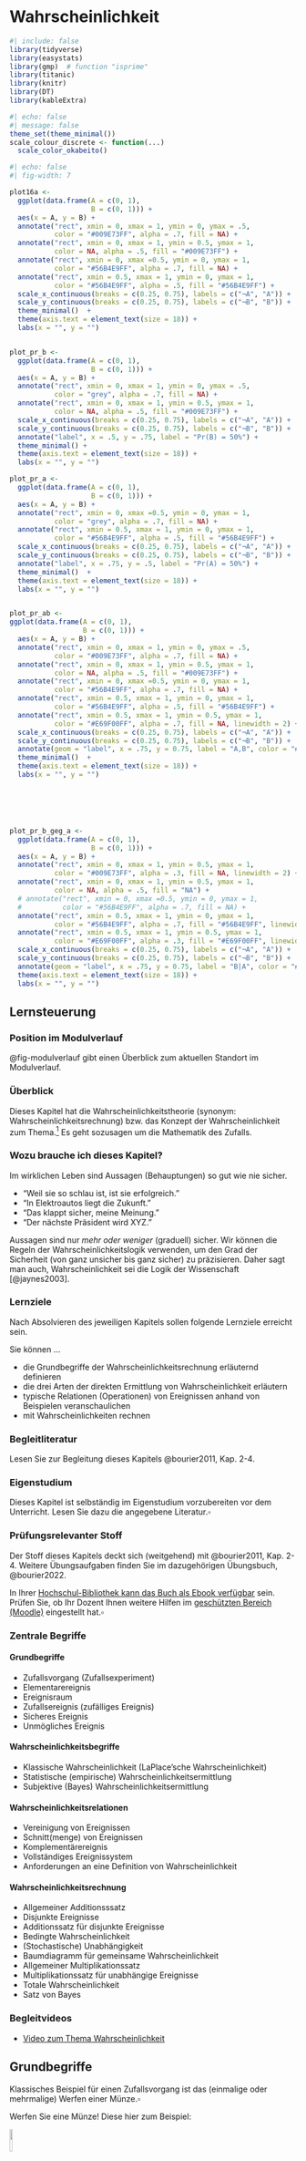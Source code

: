 

# Wahrscheinlichkeit

```r
#| include: false
library(tidyverse)
library(easystats)
library(gmp)  # function "isprime"
library(titanic)
library(knitr)
library(DT)
library(kableExtra)
```




```r
#| echo: false
#| message: false
theme_set(theme_minimal())
scale_colour_discrete <- function(...) 
  scale_color_okabeito()
```


```r
#| echo: false
#| fig-width: 7

plot16a <-
  ggplot(data.frame(A = c(0, 1),
                    B = c(0, 1))) +
  aes(x = A, y = B) +
  annotate("rect", xmin = 0, xmax = 1, ymin = 0, ymax = .5,
           color = "#009E73FF", alpha = .7, fill = NA) +
  annotate("rect", xmin = 0, xmax = 1, ymin = 0.5, ymax = 1,
           color = NA, alpha = .5, fill = "#009E73FF") +
  annotate("rect", xmin = 0, xmax =0.5, ymin = 0, ymax = 1,
           color = "#56B4E9FF", alpha = .7, fill = NA) +
  annotate("rect", xmin = 0.5, xmax = 1, ymin = 0, ymax = 1,
           color = "#56B4E9FF", alpha = .5, fill = "#56B4E9FF") +
  scale_x_continuous(breaks = c(0.25, 0.75), labels = c("¬A", "A")) +
  scale_y_continuous(breaks = c(0.25, 0.75), labels = c("¬B", "B")) +
  theme_minimal()  +
  theme(axis.text = element_text(size = 18)) +
  labs(x = "", y = "")


plot_pr_b <-
  ggplot(data.frame(A = c(0, 1),
                    B = c(0, 1))) +
  aes(x = A, y = B) +
  annotate("rect", xmin = 0, xmax = 1, ymin = 0, ymax = .5,
           color = "grey", alpha = .7, fill = NA) +
  annotate("rect", xmin = 0, xmax = 1, ymin = 0.5, ymax = 1,
           color = NA, alpha = .5, fill = "#009E73FF") +
  scale_x_continuous(breaks = c(0.25, 0.75), labels = c("¬A", "A")) +
  scale_y_continuous(breaks = c(0.25, 0.75), labels = c("¬B", "B")) +
  annotate("label", x = .5, y = .75, label = "Pr(B) = 50%") +
  theme_minimal() +
  theme(axis.text = element_text(size = 18)) +
  labs(x = "", y = "")

plot_pr_a <-
  ggplot(data.frame(A = c(0, 1),
                    B = c(0, 1))) +
  aes(x = A, y = B) +
  annotate("rect", xmin = 0, xmax =0.5, ymin = 0, ymax = 1,
           color = "grey", alpha = .7, fill = NA) +
  annotate("rect", xmin = 0.5, xmax = 1, ymin = 0, ymax = 1,
           color = "#56B4E9FF", alpha = .5, fill = "#56B4E9FF") +
  scale_x_continuous(breaks = c(0.25, 0.75), labels = c("¬A", "A")) +
  scale_y_continuous(breaks = c(0.25, 0.75), labels = c("¬B", "B")) +
  annotate("label", x = .75, y = .5, label = "Pr(A) = 50%") +
  theme_minimal()  +
  theme(axis.text = element_text(size = 18)) +
  labs(x = "", y = "")


plot_pr_ab <-
ggplot(data.frame(A = c(0, 1),
                  B = c(0, 1))) +
  aes(x = A, y = B) +
  annotate("rect", xmin = 0, xmax = 1, ymin = 0, ymax = .5,
           color = "#009E73FF", alpha = .7, fill = NA) +
  annotate("rect", xmin = 0, xmax = 1, ymin = 0.5, ymax = 1,
           color = NA, alpha = .5, fill = "#009E73FF") +
  annotate("rect", xmin = 0, xmax =0.5, ymin = 0, ymax = 1,
           color = "#56B4E9FF", alpha = .7, fill = NA) +
  annotate("rect", xmin = 0.5, xmax = 1, ymin = 0, ymax = 1,
           color = "#56B4E9FF", alpha = .5, fill = "#56B4E9FF") +
  annotate("rect", xmin = 0.5, xmax = 1, ymin = 0.5, ymax = 1,
           color = "#E69F00FF", alpha = .7, fill = NA, linewidth = 2) +
  scale_x_continuous(breaks = c(0.25, 0.75), labels = c("¬A", "A")) +
  scale_y_continuous(breaks = c(0.25, 0.75), labels = c("¬B", "B")) +
  annotate(geom = "label", x = .75, y = 0.75, label = "A,B", color = "#E69F00FF") +
  theme_minimal()  +
  theme(axis.text = element_text(size = 18)) +
  labs(x = "", y = "")






plot_pr_b_geg_a <-
  ggplot(data.frame(A = c(0, 1),
                    B = c(0, 1))) +
  aes(x = A, y = B) +
  annotate("rect", xmin = 0, xmax = 1, ymin = 0.5, ymax = 1,
           color = "#009E73FF", alpha = .3, fill = NA, linewidth = 2) +
  annotate("rect", xmin = 0, xmax = 1, ymin = 0.5, ymax = 1,
           color = NA, alpha = .5, fill = "NA") +
  # annotate("rect", xmin = 0, xmax =0.5, ymin = 0, ymax = 1,
  #          color = "#56B4E9FF", alpha = .7, fill = NA) +
  annotate("rect", xmin = 0.5, xmax = 1, ymin = 0, ymax = 1,
           color = "#56B4E9FF", alpha = .7, fill = "#56B4E9FF", linewidth = 2) +
  annotate("rect", xmin = 0.5, xmax = 1, ymin = 0.5, ymax = 1,
           color = "#E69F00FF", alpha = .3, fill = "#E69F00FF", linewidth = 2) +
  scale_x_continuous(breaks = c(0.25, 0.75), labels = c("¬A", "A")) +
  scale_y_continuous(breaks = c(0.25, 0.75), labels = c("¬B", "B")) +
  annotate(geom = "label", x = .75, y = 0.75, label = "B|A", color = "#E69F00FF")  +
  theme(axis.text = element_text(size = 18)) +
  labs(x = "", y = "")


```

## Lernsteuerung


### Position im Modulverlauf

@fig-modulverlauf gibt einen Überblick zum aktuellen Standort im Modulverlauf.




### Überblick

Dieses Kapitel hat die Wahrscheinlichkeitstheorie (synonym: Wahrscheinlichkeitsrechnung) bzw. das Konzept der Wahrscheinlichkeit zum Thema.^[Die Wahrscheinlichkeitstheorie bildet zusammen mit der Statistik das Fachgebiet der Stochastik.]
Es geht sozusagen um die Mathematik des Zufalls.



### Wozu brauche ich dieses Kapitel?

Im wirklichen Leben sind Aussagen (Behauptungen) so gut wie nie sicher.

- "Weil sie so schlau ist, ist sie erfolgreich."
- "In Elektroautos liegt die Zukunft."
- "Das klappt sicher, meine Meinung."
- "Der nächste Präsident wird XYZ."

Aussagen sind nur *mehr oder weniger* (graduell) sicher.
Wir können die Regeln der Wahrscheinlichkeitslogik verwenden, um den Grad der Sicherheit (von ganz unsicher bis ganz sicher) zu präzisieren.
Daher sagt man auch, Wahrscheinlichkeit sei die Logik der Wissenschaft [@jaynes2003].



### Lernziele

Nach Absolvieren des jeweiligen Kapitels sollen folgende Lernziele erreicht sein.

Sie können ...


- die Grundbegriffe der Wahrscheinlichkeitsrechnung erläuternd definieren
- die drei Arten der direkten Ermittlung von Wahrscheinlichkeit erläutern
- typische Relationen (Operationen) von Ereignissen anhand von Beispielen veranschaulichen
- mit Wahrscheinlichkeiten rechnen



### Begleitliteratur

Lesen Sie zur Begleitung dieses Kapitels @bourier2011, Kap. 2-4. 


### Eigenstudium


:::{.callout-important}
Dieses Kapitel ist selbständig im Eigenstudium vorzubereiten vor dem Unterricht.
Lesen Sie dazu die angegebene Literatur.$\square$
:::


### Prüfungsrelevanter Stoff

Der Stoff dieses Kapitels deckt sich (weitgehend) mit @bourier2011, Kap. 2-4. 
Weitere Übungsaufgaben finden Sie im dazugehörigen Übungsbuch, @bourier2022.

:::callout-note
In Ihrer [Hochschul-Bibliothek kann das Buch als Ebook verfügbar](https://fantp20.bib-bvb.de/TouchPoint/singleHit.do?methodToCall=showHit&curPos=3&identifier=2_SOLR_SERVER_1157422278) sein. 
Prüfen Sie, ob Ihr Dozent Ihnen weitere Hilfen im [geschützten Bereich (Moodle)](https://moodle.hs-ansbach.de/mod/resource/view.php?id=136047) eingestellt hat.$\square$
:::





### Zentrale Begriffe


#### Grundbegriffe

- Zufallsvorgang (Zufallsexperiment)
- Elementarereignis
- Ereignisraum
- Zufallsereignis (zufälliges Ereignis)
- Sicheres Ereignis
- Unmögliches Ereignis


#### Wahrscheinlichkeitsbegriffe

- Klassische Wahrscheinlichkeit (LaPlace'sche Wahrscheinlichkeit)
- Statistische (empirische) Wahrscheinlichkeitsermittlung
- Subjektive (Bayes) Wahrscheinlichkeitsermittlung


#### Wahrscheinlichkeitsrelationen

- Vereinigung von Ereignissen
- Schnitt(menge) von Ereignissen
- Komplementärereignis
- Vollständiges Ereignissystem
- Anforderungen an eine Definition von Wahrscheinlichkeit


#### Wahrscheinlichkeitsrechnung

- Allgemeiner Additionsssatz
- Disjunkte Ereignisse
- Additionssatz für disjunkte Ereignisse
- Bedingte Wahrscheinlichkeit
- (Stochastische) Unabhängigkeit
- Baumdiagramm für gemeinsame Wahrscheinlichkeit
- Allgemeiner Multiplikationssatz
- Multiplikationssatz für unabhängige Ereignisse
- Totale Wahrscheinlichkeit
- Satz von Bayes




### Begleitvideos


- [Video zum Thema Wahrscheinlichkeit](https://youtu.be/rR6NspapEyo)




<!-- ## Unterstützung: Wahrscheinlichkeit in Bildern -->

<!-- Wahrscheinlichkeit in Bildern: zur einfachen Erschließung des Materials, -->
<!-- ein Unterstützungsangebot. -->


<!-- Im Folgenden sind einige Schlüsselbegriffe und -regeln in (ver-)einfach(t)er Form schematisch bzw. visuell dargestellt mit dem Ziel, den Stoff einfacher zu erschließen. -->







## Grundbegriffe





:::{#exm-muenz}
Klassisches Beispiel für einen Zufallsvorgang ist das (einmalige oder mehrmalige) Werfen einer Münze.$\square$

Werfen Sie eine Münze!
Diese hier zum Beispiel:

![](img/1024px-Coin-155597.svg.png){width=10% fig-align="center"}

[Quelle: By OpenClipartVectors, CC0]( https://pixabay.com/pt/moeda-euro-europa-fran%C3%A7a-dinheiro-155597)



Wiederholen Sie den Versuch 10 Mal.

Das reicht Ihnen nicht? Okay, wiederholen Sie den Versuch 100, nein 1000, nein: $10^6$ Mal.^[$10^6 = 1000000$]

Notieren Sie als Ergebnis, wie oft die Seite mit der Zahl oben liegen kommt ("Treffer").$\square$
:::


Oder probieren Sie die [App der Brown University](https://seeing-theory.brown.edu/basic-probability/index.html#section1), 
wenn Sie keine Sehnenscheidenentzündung bekommen wollen.


:::{#def-zufall}
### Zufallsvorgang
Ein *Zufallsvorgang* oder *Zufallsexperiment* ist eine einigermaßen klar beschriebene Tätigkeit, deren Ergebnis nicht bekannt ist. 
Allerdings ist die Menge möglicher Ergebnisse sicher und die Wahrscheinlichkeit für die Ergebnisse kann quantifiziert werden.$\square$
:::


:::{#exr-zufall2}
Nennen Sie Beispiele für Zufallsvorgänge!\square^[Beispiele für Zufallsexperimente sind das Werfen einer Münze, das Ziehen einer Karte aus einem Kartenspiel, 
das Messen eines Umweltphänomens wie der Temperatur oder die Anzahl der Kunden, 
die einen Laden betreten. 
In jedem dieser Fälle sind die möglichen Ergebnisse nicht im Voraus bekannt und hängen von nicht komplett bekannten Faktoren ab.]
:::


:::callout-caution
Zufall heißt nicht, dass ein Vorgang keine Ursachen hätte. 
So gehorcht der Fall einer Münze komplett den Gesetzen der Gravitation. 
Würden wir diese Gesetze und die Ausgangsbedingungen (Luftdruck, Fallhöhe, Oberflächenbeschaffenheit, Gewichtsverteilungen, ...) exakt kennen, könnten wir theoretisch sehr genaue Vorhersagen machen. 
Der "Zufall" würde aus dem Münzwurf verschwinden. Man sollte "Zufall" also besser verstehen als "unbekannt".$\square$
::::


:::{#exr-würfel-geo}
[Mit dieser App](https://www.geogebra.org/m/cbqee8h7) können Sie Würfelwürfe simulieren und die Ausgänge dieses Zufallsexperiments beobachten.$\square$
:::



:::{#def-ereignisraum}
### Ereignisraum
Die möglichen Ergebnisse eines Zufallvorgangs fasst man als Menge mit dem Namen *Ereignisraum*[leider gibt es eine Fülle synonymer Namen: *Ereignisraum*, *Elementarereignisraum*, *Ergebnisraum* oder *Grundraum*] zusammen. 
Man verwendet den griechischen Buchstaben $\Omega$ für diese Menge.
Die Elemente $\omega$ (kleines Omega) von $\Omega$ nennt man *Ergebnisse*.$\square$
:::

:::{#exm-grundraum}
Beobachtet man beim Würfelwurf (s. @fig-wuerfel) die oben liegende Augenzahl, so ist 



$$\Omega = \{ 1,2,3,4,5,6 \} = \{⚀, ⚁, ⚂, ⚃, ⚄, ⚅\}$$

ein natürlicher Grundraum [@henze2019].$\square$
:::


Die Wahrscheinlichkeitsrechnung baut auf der Mengenlehre auf, daher wird die Notation  der Mengenlehre hier verwendet.



::: {.content-visible when-format="html"}
![Ein (sechsseitiger) Würfel, Bildquelle: Peter Steinberg, Wikipedia, CC-BY-](img/120px-Hexahedron-slowturn.gif){#fig-wuerfel width=10%}

:::

::: {.content-visible unless-format="html"}


![Ein (sechsseitiger) Würfel](img/Dice_2005.jpg){width=33%}

[Bildquelle: CC BY-SA 3.0](https://commons.wikimedia.org/w/index.php?curid=474827)
:::







:::{#def-ereignis}
### Ereignis
Jede Teilmenge^[$A$ ist eine Teilmenge von $B$, 
wenn alle Elemente von $A$ auch Teil von $B$ sind.] von $\Omega$ heißt *Ereignis*; $A \subseteq \Omega$ .$\square$
:::



:::{#exm-ereignis}
Beim Mensch-ärger-dich-nicht Spielen habe ich eine 6 geworfen.^[Schon wieder.]
Das Nennen wir das Ereignis $A$: "Augenzahl 6 liegt oben" und schreiben in Kurzform:

$A= \{6\}\square$
:::


:::{#exm-muenzwurf}
Sie werfen eine Münze (Sie haben keinen Grund, an ihrer Fairness zu zweifeln). "Soll ich jetzt lernen für die Klausur (Kopf) oder lieber zur Party gehen (Zahl)?"

@fig-baummuenz1 zeigt die möglichen Ausgänge (T wie Treffer (Party) und N  (Niete, Lernen)) dieses Zufallexperiments.

```mermaid
%%| label: fig-baummuenz1
%%| fig-cap: Sie werfen eine Münze. Party oder Lernen???
flowchart LR
 M[Sie werfen die Münze] --> T["T (Treffer) 🥳"]
  M --> N["N (Niete) 📚"]
```

Das Ereignis *Zahl* ist eingetreten! Treffer! Glück gehabt!^[?]$\square$
:::






:::{#def-unm-sich}
### Unmögliches und sicheres Ereignis
Die leere Menge $\varnothing$ heißt das *umögliche*, der Grundraum $\Omega$ heißt das *sichere Ereignis*. $\square$
:::

:::{#exm-unm}
### Unmögliches Ereignis
Alois behauptet, er habe mit seinem Würfel eine 7 geworfen.
Schorsch ergänzt, sein Würfel liege auf einer Ecke, so dass keine Augenzahl oben liegt.
Draco hat seinen Würfel runtergeschluckt. 
Dracos und Alois' Ereignisse sind *unmögliche Ereignisse*, zumindest nach unserer Vorstellung des Zufallsexperiments.$\square$
:::


:::{#exm-sicher}
### Sicheres Ereignis
Nach dem der Würfel geworfen wurde, liegt eine Augenzahl zwischen 1 und 6 oben.$\square$
:::


:::{#def-elementarereignis}
### Elementarereignis

Jede einelementige Teilmenge $\{\omega\}$ von $\Omega$ heißt *Elementarereignis* (häufig mit $A$ bezeichnet).
^[Ein *Ergebnis* ist ein Element von $\Omega$. Elementarereignisse sind die einelementigen Teilmengen von $\Omega$. Konzeptionell sind die beiden Begriffe sehr ähnlich, vgl. <https://de.wikipedia.org/wiki/Ergebnis_(Stochastik)>. Wir werden uns hier auf den Begriff *Elementarereignis* konzentrieren und den Begriff *Ergebnis* nicht weiter verwenden.] $\square$
:::


:::{#exm-elementarereignis}
### Elementarereignis

- Sie spielen Mensch-ärger-dich-nicht. Und brauchen dringend eine `6`. Sie würfeln. Das Ereignis $A = \{1\}$ tritt ein.^[Na toll.]

- Sie schreiben eine Statistik-Klausur. Irgendwie haben Sie das Gefühl, das Ergebnis sei ein Zufallsexperiment... Jedenfalls können nach Adam Riese zwei Dinge passieren: $\Omega= \{\text{bestehen, nicht bestehen}\}$.
Das erste der beiden Elementarereignisse tritt ein. Yeah!

- Sie führen eine Studie durch zur Wirksamkeit einer Lern-App. Es ist nicht klar, ob die App wirklich was bringt für den Lernerfolg. Vereinfacht gesprochen ist der Grundraum dieses Experiments: $\Omega = \{\text{schadet, bringt nichts, nützt}\}$.
Die Daten sprechen für das Ereignis $A = \{\text{bringt nichts}\}$.
:::




:::{#def-vollereignis}
### Vollständiges Ereignissystem
Wird der Grundraum $\Omega$ vollständig in paarweis disjunkte Ereignisse zerlegt, so bilden diese Ereignisse ein vollständiges Ereignissystem, s. @fig-vollereignis.$\square$
:::


![Zerlegung des Grundraums in ein vollständiges Ereignissystem](img/vollereignis.png){#fig-vollereignis width=50%}



:::::{#exm-vollereig1}
Sei $\Omega$ der typische Ereignisraum des Würfelwurfs. Wir zerlegen den Grundraum in zwei Ereignisse, $A$ "gerade Zahlen", und $B$ "ungerade Zahlen". 
Damit haben wir ein vollständiges Ereignissystem erstellt, s. @fig-complete-event-system1.


::::{#fig-complete-event-system1}

::: {.figure-content}


\begin{align}
A = \{2,4,6\} \qquad \hfill \boxed{\color{gray}{1}\; \boxed{\color{black}{2}}\; \color{gray}{3}\; \boxed{\color{black}{4}}\; \color{gray}{5}\; \boxed{\color{black}{6}}\;} \\
B = \{1,3,5\} \qquad  \hfill \boxed{\boxed{\color{black}{1}}\; \color{gray}{2}\; \boxed{\color{black}{3}}\; \color{gray}{4}\; \boxed{\color{black}{5}}\; \color{gray}{6}\; } \\
\hline \\
\Omega = \{1,2,3,4,5,6\}  \qquad  \hfill \boxed{1\; 2\; 3\; 4\; 5\; 6 } 

\end{align}
:::

::::

Ein Beispiel für ein vollständiges Ereignissystem

:::::


:::::{#exm-vollereig2}
Sei $\Omega$ der typische Ereignisraum des Würfelwurfs. Wir zerlegen den Grundraum in zwei Ereignisse, $A$ "1,2,3", und $B$ "4,5,6". 
Damit haben wir ein vollständiges Ereignissystem erstellt, s. @fig-complete-event-system1.

::::{#fig-fig-complete-event-system2}

::: {.figure-content}


\begin{align}
A = \{1,2,3\} \qquad \qquad \hfill  \boxed{\boxed{ \color{black}{1\; 2\; 3}}\; \color{gray}{4\; 5\; 6}} \\
B = \{4,5, 6\} \qquad \qquad  \hfill \boxed{\color{gray}{1 \; 2 \; 3}\; \boxed{\color{black}{4\; 5 \; 6}}} \\

\newline
\hline \\
\Omega = \{1,2,3,4,5,6\} \qquad \qquad \hfill  \boxed{1\; 2\; 3\; 4\; 5\;6}
\end{align}
:::

Noch ein Beispiel für ein vollständiges Ereignissystem

::::
:::::


:::{#def-macht}
### Mächtigkeit
Die Anzahl der Elementarereignisse eines Ereignismraums nennt man die Mächtigkeit (des Ereignisraums).^[Die Menge aller Teilmengen einer Menge $A$ nennt man die *Potenzmenge* $\mathcal{P}(A)$, vgl. [hier](https://de.wikipedia.org/wiki/Datei:Hasse_diagram_of_powerset_of_3.svg).]$\square$
:::


Die Mächtigkeit von $\Omega$ bezeichnet man mit dem Symbol $|\Omega|$.

:::{#exm-macht}
Beim Wurf eines Würfels mit $\Omega=\{1,2,3,4,5,6\}$ gibt es 6 Elementarereignisse. 
Die Mächtigkeit ist also 6: $|\Omega|=6$.$\square$
:::

## Direkte Ermittlung von Wahrscheinlichkeiten

Wir haben schon mit @def-wskt eine erste Definition von Wahrscheinlichkeit versucht. 
Jetzt gehen wir die Sache noch etwas näher an.

### Formallogische Wahrscheinlichkeit

Die formallogische Konzeption von Wahrscheinlichkeit sieht Wahrscheinlichkeit als Erweiterung der formalen Logik.
^[Manchmal wird diese Art der Wahrscheinlichkeit auch *epistemologische* Wahrscheinlichkeit genannt.] 
In der formalen Logik ist ein Ereignis entweder *falsch* oder *wahr*. 
In der formallogischen Konzeption wird der Platz zwischen "falsch" (0) und "richtig" 
(1
als die (nicht sichere) Wahrscheinlichkeit $0<p<1$, gesehen [@briggs2016], s. @fig-prob-logic.


![Wahrscheinlichkeit als Erweiterung der Logik](img/prob-logic.png){#fig-prob-logic}

Nach dieser "Wahrscheinlichkeitslogik" kann man ein Ereignis, 
von dessen Eintreten man "wenig überzeugt" ist, z.B. mit 0.2 quantifizieren. 
Hingegen einem Ereignis, von man "recht sicher" ist, mit 0.8 quantifizieren, s. @fig-prob-logic2.


![Ein Ereignis von dessen Eintreten man gering bzw. stark überzeugt ist](img/prob-logic2.png){#fig-prob-logic2}


:::{#def-indifferenzprinzip}
### Indifferenzprinzip

Das Indifferenzprinzip (synonym: Prinzip des unzureichenden Grundes) besagt, 
dass in Abwesenheit jeglicher Informationen, die bestimmte Ereignisse bevorzugen oder benachteiligen würden, 
alle möglichen Ereignisse als gleich wahrscheinlich angesehen werden sollten. $\square$
:::


Vor uns liegt ein Würfel. Schlicht, ruhig, unbesonders.
Wir haben keinen Grund anzunehmen, dass eine seiner $n=6$ Seiten bevorzugt nach oben zu liegen kommt. 
Jedes der sechs Elementarereignisse ist uns gleich plausibel;
der Würfel erscheint uns fair.
In Ermangelung weiteres Wissens zu unserem Würfel gehen wir schlicht davon aus, dass jedes der $n$ Elementarereignis gleich wahrscheinlich ist.
Es gibt keinerlei Notwendigkeit, den Würfel in die Hand zu nehmen,
um zu einer Wahrscheinlichkeitsaussage auf diesem Weg zu kommen.
Natürlich *könnten* wir unsere Auffassung eines fairen Würfels testen,
aber auch ohne das Testen können wir eine stringente Aussage (basierend auf dem Indifferenzprinzip (s. @def-indifferenzprinzip) der $n$ Elementarereignisse) zur Wahrscheinlichkeit eines bestimmten (Elementar-)Ereignisses $A$ kommen [@briggs2016], s. @eq-briggs.





$$Pr(A) = \frac{1}{n}= \frac{1}{|\Omega|}$$ {#eq-briggs}

:::{#exm-briggs}
Sei $A$ = "Der Würfel wird beim nächsten Wurf eine 6 zeigen."
Die Wahrscheinlichkeit für $A$ ist $1/6. \square$
:::


:::{#def-laplace}
### Laplace-Experimt
Ein Zufallsexperiment, bei dem alle Elementarereignisse die selbe Wahrscheinlichkeit haben, nennt man man ein *Laplace-Experiment*. $\square$
:::

In Erweiterung von @eq-briggs können wir für ein Laplace-Experiment schreiben, s. @eq-laplace.

$$Pr(A)=\frac{\text{Anzahl Treffer}}{\text{Anzahl möglicher Ergebnisse}}$${#eq-laplace}

### Frequentistische Wahrscheinlichkeit

In Ermangelung einer Theorie zum Verhalten eines (uns) unbekannten Zufallsvorgangs und unter der Vermutung, dass die Elementarereignisse nicht gleichwahrscheinlich sind, bleibt uns ein einfacher (aber aufwändiger) Ausweg: Ausprobieren.

Angenommen, ein Statistik-Dozent, bekannt für seine Vorliebe zum Glücksspiel und 
mit scheinbar endlosen Glückssträhnen (er wirft andauernd eine 6), 
hat seinen Lieblingswürfel versehentlich liegen gelassen. 
Das ist *die* Gelegenheit!
Sie greifen sich den Würfel, und ... Ja, was jetzt?
Nach kurzer Überlegung kommen Sie zum Entschluss, den Würfel einem "Praxistest" zu unterziehen: 
Sie werfen ihn 1000 Mal (Puh!) und zählen den Anteil der `6`.
Falls der Würfel fair ist, müsste gelten $Pr(A=6)=1/6\approx .17$. Schauen wir mal!



```r
#| echo: false
n <- 1e3

set.seed(42)
wuerfel_oft <- 
  sample(x = 1:6, size = n, replace = TRUE) 


wuerfel_tab <-
  tibble(
    id = 1:n,
    x = wuerfel_oft,
    ist_6 = ifelse(x == 6, 1, 0),
    ist_6_cumsum = cumsum(ist_6) / id
  )

```


Und hier der Anteil von  `6` im Verlauf unserer Würfe, s. @fig-wuerfel.


```r
#| label: fig-wuerfel
#| fig-cap: "Das Gesetz der großen Zahl am Beispiel der Stabilisierung des Trefferanteils beim wiederholten Würfelwurf"
#| fig-asp: 0.5
#| echo: false

wuerfel_tab %>% 
  slice_head(n = 1e3) %>% 
  ggplot() +
  aes(x = id, y = ist_6_cumsum) +
  geom_hline(yintercept = 1/6, color = "grey80", size = 3) +
  geom_line() +
  labs(x = "Nummer des Würfelwurfs",
       y = "Kummulierte Häufigkeit einer Sechs") +
  annotate("label", x = 1000, y = 1/6, label = "0.17")
```

Hm, auf den ersten Blick ist kein (starkes) Anzeichen für Schummeln bzw. einen gezinkten Würfel zu finden.


### Subjektive Wahrscheinlichkeit

Um subjektiv zu einer Wahrscheinlichkeit zu kommen, sagt man einfach seine Meinung.
Das hört sich natürlich total plump an. 
Und tatsächlich besteht die Gefahr, dass die so ermittelten Wahrscheinlichkeiten aus der Luft gegriffen, also haltlos, sind.

Allerdings kann diese Art von Wahrscheinlichkeitsermittlung auch sehr wertvoll sein.
In komplizierten Situation im echten Leben^[die sog. "Praxis"] kommt man oft in die Situation, 
dass weder die formallogischen noch die frequentistische Variante verwendet werden kann.
Dann muss man auf Schätzungen, Vorwissen, Erfahrung, theoretischen Überlegungen etc. zurückgreifen.





### Kolmogorovs Wahrscheinlichkeitsdefinition {#sec-kolmogorov}

Wir richten eine Reihe von Forderungen an eine Definition von bzw. an das Rechnen mit Wahrscheinlichkeiten, die direkt plausibel erscheinen:^[Ein Herr Kolmogorov hat das mal aufgeschrieben.]

1. *Nichtnegativität*: Die Wahrscheinlichkeit eines Ereignisses kann nicht negativ sein.
2. *Normierung*: Das sichere Ereignis hat die Wahrscheinlichkeit 1 bzw. 100%: $Pr(\Omega)=1$; das unmögliche Ereignis hat die Wahrscheinlichkeit 0: $Pr(\emptyset)=0$.
3. *Additivität*. Sind $A$ und $B$ disjunkt, dann ist die Wahrscheinlichkeit, 
dass mindestens eines der beiden Ereignisse eintritt ($A\cup B$) gleich der Summe der beiden Einzelwahrscheinlichkeiten von $A$ und $B$.

## Relationen von Ereignissen

Für das Rechnen mit Wahrscheinlichkeiten ist es hilfreich, ein paar Werkzeuge zu kennen, die wir uns im Folgenden anschauen.

:::{#def-relation}
### Relation
Eine Relation (zweier Ereignisse) bezeichnet die Beziehung, 
in der die beiden Ereignisse zueinander stehen. $\square$
:::

Typische Relationen sind Gleichheit, Ungleichheit, Vereinigung, Schnitt.


### Überblick


Wir gehen von Grundraum $\Omega$ aus, mit dem Ereignis $A$ als Teilmenge von $\Omega$: $A \subset \Omega$.


Da wir Ereignisse als Mengen auffassen, verwenden wir im Folgenden die beiden Begriffe synonym.


Dabei nutzen wir u.a. Venn-Diagramme.
Venn-Diagramme eigenen sich, um typische Operationen (Relationen) auf Mengen zu visualisieren. Die folgenden Venn-Diagramme stammen von [Wikipedia (En)](https://en.wikipedia.org/wiki/Venn_diagram).

:::callout-note
### Wozu sind die Venn-Diagramme gut? Warum soll ich die lernen?
Venn-Diagramme zeigen Kreise und ihre überlappenden Teile;
daraus lassen sich Rückschlüsse auf Rechenregeln für Wahrscheinlichkeiten ableiten.
Viele Menschen tun sich leichter, 
Rechenregeln visuell aufzufassen als mit Formeln und Zahlen alleine. Aber entscheiden Sie selbst!$\square$
:::


[Diese App](https://www.geogebra.org/m/QZvCMSDs) versinnbildlicht das Rechnen mit Relationen von Ereignissen anhand von Venn-Diagrammen.^[<https://www.geogebra.org/m/QZvCMSDs>]



### Vereinigung von Ereignissen

:::{#def-mengen-verein}
### Vereinigung von Ereignissen
Vereinigt man zwei Ereignisse $A$ und $B$, dann besteht das neue Ereignis $C$ genau aus den Elementarereignissen der vereinigten Ereignisse.
Man schreibt $C = A \cup B$, lies: "C ist A vereinigt mit B".$\square$
:::

@fig-cup zeigt ein Venn-Diagramm zur Verdeutlichung der Vereinigung von Ereignissen.

![$A \cup B$: Vereinigung](img/Venn0111.svg.png){#fig-cup width=25%}

::::::{#exm-mengen-verein}

Um einen (hohen!) Geldpreis zu gewinnen, muss bei ihrem nächsten Wurf mindestens eines der beiden Ereignisse $A= {1,2}$ oder $B={2,3}$ eintreten, s. @fig-venn-mengen-verein.

:::::{#fig-venn-mengen-verein}

:::: {.figure-content}


\begin{aligned}
A = \{1,2\} \qquad \boxed{\boxed{1\; 2}\; \color{gray}{ 3\; 4\; 5\; 6}} \\
B = \{2,3\} \qquad  \boxed{1\; \boxed{2\; 3}\; \color{gray}{ 4\; 5\; 6}} \\
\newline
\hline \\
A \cup B = \{1,2,3\} \qquad \boxed{\boxed{1\; 2\; 3}\; \color{gray}{4\; 5\; \boxed{6}}}
\end{aligned}
::::


Beispiel zur Vereinigung zweier Mengen

:::::


::::::


Zur besseren Verbildlichung betrachten Sie mal diese
[Animation zur Vereinigung von Mengen](https://www.geogebra.org/m/GEZV4xXc#material/cmXR8fHN); [Quelle](Geogebra, J. Merschhemke).


In R heißt die Vereinigung von Mengen `union()`. Praktisch zum Ausprobieren:

```r
A <- c(1, 2)
B <- c(2, 3)

union(A, B)
```



### (Durch-)Schnitt von Ereignissen


:::{#def-mengen-schnitt}
### Schnittmenge von Ereignissen
Die Schnittmenge zweier Ereignisse $A$ und $B$ umfasst genau die Elementarereignisse, 
die Teil beider Ereignisse sind. Man schreibt: $A \cap B.$^[Synonym und kürzer: $AB$ anstelle von $A \cap B$.] Lies: "A geschnitten B". $\square$
:::

@fig-cap zeigt ein Sinnbild zur Schnittmenge zweier Ereignisse.



![$A \cap B$: Schnitt zweier Mengen](img/Venn0001.svg.png){#fig-cap width=25%}


::::::{#exm-mengen-schnitt}

Um einen (hohen!) Geldpreis zu gewinnen, muss bei ihrem nächsten Wurf sowohl das Ereignis $A$ = "gerade Augenzahl" als auch $B$ = "Augenzahl größer 4", s. @fig-mengen-schnitt.

:::::{#fig-mengen-schnitt}

:::: {.figure-content}

\begin{align}
& A = \{2,4,6\} \qquad \hfill \boxed{\color{gray}{1}\; \boxed{\color{black}{2}}\; \color{gray}{3}\; \boxed{\color{black}{4}}\; \color{gray}{5}\; \boxed{\color{black}{6}}\;} \\
& B = \{5,6\} \qquad \qquad \hfill  \boxed{ \color{gray}{1\; 2\; 3\; 4\;} \boxed{\color{black}{5\; 6}}} \\
\newline
\hline \\
& A \cap B = \{6\} \qquad \qquad \hfill  \boxed{\color{gray}{1\; 2\; 3\; 4\; 5\;} \color{black}{6}}
\end{align}
::::

Beispiel zum Schnitt zweier Mengen

:::::
::::::


```r
A <- c(2, 4, 6)
B <- c(5, 6)
intersect(A, B)
```



:::callout-note
#### Eselsbrücke zur Vereinigungs- und Schnittmenge

Das Zeichen für eine Vereinigung zweier Mengen kann man leicht mit dem Zeichen für einen Schnitt zweier Mengen leicht verwechseln; 
daher kommt eine Eselbrücke gelesen, s. @fig-esel.

![Eselsbrücke für Vereinigungs- und Schnittmenge](img/ven_cup_cap.jpeg){#fig-esel width=55%}
:::


### Komplementärereignis


:::{#def-menge-komplement}
### Komplementärereignis
Ein Ereignis $A$ ist genau dann ein Komplementärereignis zu $B$, 
wenn es genau die Elementarereignisse von $\Omega$ umfasst, 
die nicht Elementarereignis des anderen Ereignisses sind, s. @fig-neg.$\square$
:::


Man schreibt für das Komplementärereignis^[synonym: Komplement] von $A$ oft $\bar{A}$ oder $\neg A$^[manchmal auch $A^C$; *C* wie *c*omplementary event]; lies "Nicht-A" oder "A-quer".


:::::{#exm-mengen-komplement}

Beim normalen Würfelwurf sei $A$ das Ereignis "gerade Augenzahl"; 
das Komplementärereignis^[das "Komplement", nicht zu verwechseln mit "Kompliment"] 
ist dann $\neg A$ "ungerade Augenzahl", s. @fig-mengen-komplement.


::::{#fig-mengen-komplement}

::: {.figure-content}


\begin{align}
A = \{2,4,6\} \qquad \hfill \boxed{\color{gray}{1}\; \boxed{\color{black}{2}}\; \color{gray}{3}\; \boxed{\color{black}{4}}\; \color{gray}{5}\; \boxed{\color{black}{6}}\;} \\
\hline \\
\neg A = \{1,3,5\} \qquad  \hfill \boxed{\boxed{\color{black}{1}}\; \color{gray}{2}\; \boxed{\color{black}{3}}\; \color{gray}{4}\; \boxed{\color{black}{5}}\; \color{gray}{6}\; } \\
\end{align}

:::
Ein Beispiel für ein Komplement

:::::

::::::


![$\bar{A}$: Komplement](img/2560px-Venn1010.svg.png){#fig-neg width=25%}


### Logische Differenz

:::{#def-mengen-diff}
### Logische Differenz
Die logische Differenz der Ereignisse $A$ und $B$ ist das Ereignis, 
das genau aus den Elementarereignissen besteht von $A$ besteht, 
die nicht zugleich Elementarereignis von $B$ sind, s. @fig-setminus.$\square$
:::

Die logische Differenz von $A$ zu $B$ schreibt man häufig so: $A \setminus B$; lies "A minus B".


![$A \setminus B$](img/Venn0100.svg.png){#fig-setminus width=25%}

:::::{#exm-mengen-setminus}

Sei $A$ die Menge "große Zahlen" mit $A = \{4,5,6 \}$.
Sei $B$ die Menge "gerade Zahlen" mit $B = \{2,4,6\}$.
Wir suchen die logische Differenz, $A \setminus B$, s. @fig-mengen-setminus.

::::{#fig-mengen-setminus}

::: {.figure-content}


\begin{align}
A = \{4,5, 6\} \qquad \hfill \boxed{\color{red}{4}\; \color{green}{5}\; \color{red}{6}} \\
B = \{2,4,6\} \qquad  \hfill \boxed{\color{grey}{2}\; \color{red}{4}\; \color{red}{6}} \\
\hline \\
A \setminus B \qquad \hfill \boxed{\color{green}{5}}
\end{align}
:::

Beispiel für die logische Differenz

::::
:::::


In R gibt es die Funktion `setdiff()`, die eine Mengendifferenz ausgibt.

```r
A <- c(4, 5, 6)
B <- c(2, 4, 6)

setdiff(A, B)
```

🤯 Von der Menge $A$ die Menge $B$ abzuziehen, ist etwas anderes, als von $B$ die Menge $A$ abzuziehen:

```r
setdiff(B, A)
```

:::callout-caution
$A \setminus B \ne B \setminus A$.
:::


### Disjunkte Ereignisse




Seien $A= \{1,2,3\}; B= \{4,5,6\}$.

$A$ und $B$ sind disjunkt^[engl. disjoint]: ihre Schnittmenge ist leer: $A \cap B = \emptyset$,
s. @fig-disjunkt.




![Zwei disjunkte Ereignisse, dargestellt noch überlappungsfreie Kreise](img/2880px-Disjunkte_Mengen.svg.png){#fig-disjunkt width="25%" fig-align="center"}





[Quelle: rither.de](http://www.rither.de/a/mathematik/stochastik/mengentheorie-und-venn-diagramme/)


::::: {#exm-disjunkt1}
Das Ereignis $A$ "Gerade Augenzahl beim Würfelwurf", $A={2,4,6}$ und das Ereignis $B$ "Ungerade Augenzahl beim Würfelwurf", $B={1,3,5}$ sind disjunkt, s. @fig-disjunkt1.


::::{#fig-disjunkt1}

::: {.figure-content}


\begin{align}
A = \{2,4, 6\} \qquad \hfill \boxed{2\; 4\; 6} \\
B = \{1,3,5\} \qquad  \hfill \boxed{1\; 3\; 5} \\
\hline \\
A \cap B = \qquad  \hfill  \emptyset
\end{align}
:::

Beispiel für disjunkte Ereignisse

::::


:::::


:::{exm-disjunkt2}
Die Ereignisse "normaler Wochentag" und "Sonntag" sind disjunkt. $\square$
:::

### Vertiefung


[Animation zu Mengenoperationen](https://seeing-theory.brown.edu/compound-probability/index.html)



## Indirekte Ermittlung von Wahrscheinlichkeiten

Die indirekte Ermittlung von Wahrscheinlichkeiten meint das Ableiten von Wahrscheinlichkeitsaussagen, 
wenn man schon etwas über die Wahrscheinlichkeiten des Grundraums weiß. 
Dazu greift man auf Rechenregeln der Stochastik zurück: Man rechnet mit Wahrscheinlichkeiten.
Das hört sich vielleicht wild an, ist aber oft ganz einfach.


:::{#exm-add-ereignisse}
### Wahrscheinlichkeit für eine gerade Zahl beim Würfelwurf
Ein (normaler) Würfel wird geworfen. Was ist die Wahrscheinlichkeit für eine gerade Zahl, also für das Ereignis $A=\{2, 4, 6\}$? Diese Wahrscheinlichkeit beträgt $Pr(\text{gerade Zahl}) = 1/6 + 1/6 + 1/6 = 3/6 = 1/2$. $\square$
::: 

:::{#exm-ind}
### Gezinkter Würfel
Ein gezinkter Würfel hat eine erhöhte Wahrscheinlichkeit für das Ereignis $A=$"6 liegt oben", 
und zwar gelte $Pr(A)=1/3$.
Was ist die Wahrscheinlichkeit, *keine*  `6` zu würfeln?$\square$^[Die Wahrscheinlichkeit, 
keine `6` zu würfeln, liegt bei $2/3$.]
:::



## Additionssatz 

Der Additionssatz wird verwendet, wenn wir an der Wahrscheinlichkeit interessiert sind, 
dass *mindestens eines der Ereignisse* A und B eintritt.
"Mindestens eines der Ereignisse A und " schreibt man $A \cup B$ und sagt "A vereinigt B".

### Disjunkte Ereignisse

Gegeben sei $\Omega = {1,2,3,4,5,6}$ beim normalen Würfelwurf. 
Als Sinnbild: $\boxed{1\; 2\; 3\; 4\; 5\; 6}$.
Gesucht sei die Wahrscheinlichkeit des Ereignis $A=\{1,2\}$, das also eine 1 oder  
eine 2 geworfen wird.
Man beachte, dass die beiden Ergebnisse disjunkt sind, s. @fig-disjunkt.


$\boxed{\boxed{1\; 2}\; \color{gray}{ 3\; 4\; 5\; 6}}$

Die Wahrscheinlichkeit für $A$ ist die Summe der Wahrscheinlichkeiten der einzelnen Ereignisse (*1* und *2*):

$P(1 \cup 2) = \frac{1}{6} + \frac{1}{6} = \frac{2}{6}$


:::{#def-add-disjunkt}
### Additionssatz für disjunkte Ereignisse
Die Wahrscheinlichkeit, dass mindestens eines der beiden Ereignisse eintritt, ist die Summe der Einzelwahrscheinlichkeiten, s. @eq-add-disjunkt.

$$P(A \cup B) = P(A) + P(B) \square$${#eq-add-disjunkt}
$\square$
:::




:::{#exm-sonntag}
Was ist die Wahrscheinlichkeit, an einem Samstag oder Sonntag geboren zu sein?
Unter der (vereinfachten) Annahme, dass alle Jahre zu gleichen Teilen aus allen
Wochentagen bestehen und dass an allen Tagen gleich viele Babies geworden
werden^[vermutlich gibt es noch mehr Annahmen, die wir uns explizit machen sollten.], ist die Antwort $Pr(A)=1/7 + 1/7 = 2/7$.$\square$
:::



### Allgemein (disjunkt oder nicht disjunkt)


Bei der Addition der Wahrscheinlichkeiten für $A$ und $B$ wird der Schnitt $A\cap B$ (der Überlappungsbereich) *doppelt* erfasst.^[sofern sie nicht disjunkt sind, 
aber wenn sie disjunkt sind, so ist der Schnitt gleich Null und wir machen auch 
dann nichts falsch.] Der Überlappungsbereich muss daher noch abgezogen werden, s. @fig-add.


:::{#def-additionssatz}
### Allgemeiner Additionssatz
Die Wahrscheinlichkeit, dass mindestens eines der beiden Ereignisse $A$ und $B$ eintritt, 
ist gleich der Summe ihrer Wahrscheinlichkeiten minus ihrer gemeinsamen Wahrscheinlichkeit, s. @eq-add und @fig-add.

$$P(A \cup B) = P(A) + P(B) - P(A\cap B) \square$${#eq-add}
:::


![Der allgemeine Additionssatz gibt die Wahrscheinlichkeit, dass mindestens eines der beiden Ereignisse eintritt.](img/addition-rule.png){#fig-add}

<!-- ::: {#fig-sets2 layout-ncol=2} -->

<!-- ![$A \cup B$](img/Venn0111.svg.png){width=20%}{#fig-sets2-a} -->




<!-- ![$A \cap B$](img/Venn0001.svg.png){width=20%}{#fig-sets2-b} -->



<!-- Die Schnittmenge muss beim Vereinigen abgezogen werden, -->
<!-- damit sie nicht doppelt gezählt wird. -->


<!-- ::: -->



:::{#exm-klausur-bed-wskt}
### Lernen und Klausur bestehen

In einem angewandten Psychologie-Studiengang sind die Studis verdonnert, zwei Statistik-Module ($S1, S2$) zu belegen.
Die meisten bestehen ($B$), einige leider nicht ($N$), s. @tbl-klausur2.

Ereignis $S_1B$ sei "Klausur Statistik 1 bestanden"
Ereignis $S_2B$ ist analog für "Klausur Statistik 2".

Wir suchen die Wahrscheinlichkeit des Ereignisses A, mindestens eine der beiden Klausuren zu bestehen: 
$Pr(A) = Pr(S_1B \cup S_2B)$.




```r
#| echo: false
#| label: tbl-klausur2
#| tbl-cap: "Daten von 100 Studis; L: Lerner, B: Bestanden, N: Negation/Nicht"
d <- tribble(
  ~ ., ~ S1_B, ~ S1_NB, ~ Summe,
  "S2_B", 85, 9, 94,
  "S2_NB", 5, 1, 6,
  "Summe", 90, 10, 100
)

kable(d)
```


\begin{aligned}
Pr(A) &= Pr(S_1B \cup S_2B) \\
&= Pr(S1_B) + Pr(S_2B) - Pr(S_1B \cap S_2B)  \\
&= (90 + 94 - 85) / 100 = 99 / 100\\
\end{aligned}

Die Wahrscheinlichkeit, mindestens eine der beiden Klausuren zu bestehen liegt bei 99%.
Umgekehrt liegt die Wahrscheinlichkeit, keine der beiden Klausuren zu bestehen, 
liegt bei $Pr(\neg A) = 1- Pr(A) = 0.01 = 1\%$; ein Sachverhalt, 
der sich auch mit einem kurzen Blick in die Datentabelle erkennen lässt.$\square$
:::





## Bedingte Wahrscheinlichkeit


### Illustration zur bedingten Wahrscheinlichkeit

:::{#def-pr-cond}
### Bedingte Wahrscheinlichkeit
Die bedingte Wahrscheinlichkeit ist die Wahrscheinlichkeit, dass $A$ eintritt, 
*gegeben dass* $B$ schon eingetreten ist. $\square$
:::

Man schreibt: $Pr(A|B).$ Lies: "A gegeben B" oder "A wenn B".









:::{#exr-victorpowell}
Schauen Sie sich mal diese [Wahnsinnsanimation von Victor Powell an](https://setosa.io/conditional/) zu bedingten Wahrscheinlichkeiten. 
Hammer!
:::



::::: {.content-visible when-format="html"}

@fig-schema-p illustriert *unbedingte Wahrscheinlichkeit*, $Pr(A), Pr(B)$, *gemeinsame Wahrscheinlichkeit* $P(A \cap B)$, und *bedingte Wahrscheinlichkeit*, $P(A|B)$.


::::{#fig-schema-p}

:::{.panel-tabset}



#### $Pr(A)$



```r
#| echo: false
#| label: fig-pr-a
#| fig-cap: "Unbedingte Wahrscheinlichkeit für Ereignis A: 50%=1/2"
#| out-width: 50%
plot_pr_a
```



#### $Pr(B)$


```r
#| echo: false
#| out-width: 50%
#| label: fig-pr-b
#| fig-cap: "Unbedingte Wahrscheinlichkeit für Ereignis B: 50%=1/2"
plot_pr_b
```



#### $Pr(B|A)$



```r
#| echo: false
#| label: fig-b-geg-a
#| out-width: 50%
#| fig-cap: "Wahrscheinlichkeit für Ereignis B gegeben A, $Pr(B|A)=1/2$"
plot_pr_b_geg_a
```


#### $Pr(A \cap B)$


$Pr(A \cap B)$ wird auch häufig (synonym) geschrieben als $Pr(AB)$.

```r
#| echo: false
#| out-width: 50%
#| label: fig-ab
#| fig-cap: "Wahrscheinlichkeit für das gemeinsame Eintreten von A und B: $Pr(AB)=1/4$"

plot_pr_ab
```


:::


Illustration von unbedingter, gemeinsamer und bedingter Wahrscheinlichkeit
::::

:::::




::: {.content-visible unless-format="html"}


@fig-schema-p-pdf illustriert *gemeinsame Wahrscheinlichkeit*, $P(A \cap B)$, und *bedingte Wahrscheinlichkeit*, $P(A|B)$.


```r
#| echo: false
#| fig-cap: Illustration von gemeinsamer und bedingter Wahrscheinlichkeit
#| label: fig-schema-p
#| layout-ncol: 3
#| fig-subcap: 
#|   - "unbedingte Wahrscheinlichkeit für Ereignis B: 50%"
#|   - "unbedingteWahrscheinlichkeit für Ereignis A: 50%"
#|   - "Wahrscheinlichkeit für Ereignis B gegeben A, $Pr(B|A)$: 50%"
plot_pr_b
plot_pr_a
plot_pr_b_geg_a
```


:::

:::{#exm-bed-p}
### Bedingte Wahrscheinlichkeit
Sei $A$ "Schönes Wetter" und $B$ "Klausur steht an".
Dann meint $Pr(A|B)$ die Wahrscheinlichkeit, dass das Wetter schön ist, wenn gerade eine Klausur ansteht.$\square$
:::


:::{#exm-papst}
### Von Päpsten und Männern

Man(n) beachte, dass die Wahrscheinlichkeit, Papst $P$ zu sein, wenn man Mann $M$ ist *etwas anderes* ist, als die Wahrscheinlichkeit, Mann zu sein, wenn man Papst ist:
$Pr(P|M) \ne Pr(M|P)$. Das hört sich erst verwirrend an, aber wenn man darüber nachdenkt, wird es plausibel.$\square$
:::



:::{#exm-hirn-grütze}
Gustav Groß-Gütz verkauft eine Tinktur^[genauer besehen sieht sie eher aus wie eine Grütze oder ein Brei], die schlau machen soll, "Gützis Gehirn Grütze".^[Sie schmeckt scheußlich.]
Gustav trinkt die Grütze und sagt schlaue Dinge.
Was schließen wir daraus?
Sei $H$ (wie *H*ypothese) "Gützis Grütze macht schlau"; sei $D$ (wie *D*aten) die Beobachtung, 
dass Gustav schlaue Dinge gesagt hat.
Ohne exakte Zahlen zu suchen, wie hoch ist wohl $Pr(D|H)$? In Worten: "Wie wahrscheinlich ist es, 
schlaue Dinge gesagt zu haben, wenn die Grütze wirklich schlau macht?".
Vermutlich ist diese Wahrscheinlichkeit sehr hoch.
Aber wie hoch ist wohl $Pr(H|D)$? In Worten: "Wie wahrscheinlich ist es,
dass die Grütze wirklich schlau macht, gegeben, dass wir gesehen hat, 
dass jemand etwas schlaues gesagt hat, 
nachdem er besagte Grütze getrunken hat?"
Skeptische Geister werden der Meinung sein, $Pr(H|D)$ ist gering.
Das Beispiel zeigt u.a. $Pr(H|D) \ne Pr(D|H).\square$
:::


### Bedingte Wahrscheinlichkeit als Filtern einer Tabelle



```r
#| echo: false
d <- 
  tibble::tribble(
      ~id, ~kalt, ~Regen,
      "1", 0L, 0L,
      "2", 0L, 1L,
      "3", 1L, 0L,
      "4", 1L, 1L,
  "SUMME", 2L, 2L
  )

d_kalt_regen <-
   tibble::tribble(
      ~id, ~kalt, ~Regen,
      "1", "nein", "nein",
      "2", "nein", "ja",
      "3", "ja", "nein",
      "4", "ja", "ja")
```


:::{exm-kalt-regen-filter}

Betrachten wir @tbl-kalt-regen-filter. Dort sind sind vier Tage aufgelistet, mit jeweils Regen (oder kein Regen) bzw. an denen es kalt ist (oder nicht). Filtern wir z.B. die Tabelle so, dass nur kalte Tage übrig bleiben, dann gibt der Anteil der Zeilen, die "Regen" anzeigen, die bedingte Wahrscheinlichkeit  $Pr(\text{Regen}|\text{kalt})$ an.

```r
#| echo: false
#| label: tbl-kalt-regen-filter
#| tbl-cap: "Die Tabelle zeigt vier Tage, an denen es jeweils kalt ist (oder nicht) bzw. regnet (oder nicht). Die bedingte Wahrscheinlichkeit $Pr(\\text{Regen}|\\text{kalt})$ entspricht dem Anteil der Zeilen mit Regen, wenn für 'kalt' ein Filter in der Tabelle gesetzt ist."
d_kalt_regen |>  
  datatable(filter = "top", options = list(pageLength = 4))
```

:::

Also: Das Berechnen einer bedingten Wahrscheinlichkeit, $Pr(A|B)$, 
ist vergleichbar zum Filtern einer Tabelle, s. @tbl-bed-wskt.


```r
#| label: tbl-bed-wskt
#| echo: false
#| tbl-cap: Eine bedingte Wahrscheinlichkeit kann man als gefilterte Tabelle verstehen
knitr::kable(d)
```

Es ergeben sich folgende Wahrscheinlichkeiten:

$Pr(A) = 2/4; Pr(B) = 2/4; Pr(A \cap B) = 1/4; Pr(A|B) = 1/2$




Die Wahrscheinlichkeit für $A$, wenn $B$ schon eingetreten ist, 
berechnet sich so, s. @eq-pr-cond und @fig-b-geg-a.

$$Pr(A|B) = \frac{Pr(A \cap B)}{Pr(B)}$${#eq-pr-cond}

Außerdem gilt analog

$$Pr(B|A) = \frac{Pr(B \cap A)}{Pr(A)}$${#eq-pr-cond2}



:::{#exm-klausur-bed-wskt}
### Lernen und Klausur bestehen


Sie bereiten sich gerade auf die Klausur bei Prof. Süß vor.
Das heißt: Sie überlegen, ob Sie sich auf die Klausur vorbereiten sollten.
Vielleicht lohnt es sich ja gar nicht? Vielleicht ist die Wahrscheinlichkeit zu bestehen, 
wenn man nicht gelernt hat, sehr groß?
Aber da Sie nun mal auf Fakten stehen, haben Sie sich nach einiger Recherche folgende Zahlen besorgen können, s. @tbl-klausur-lernen.
In der Tabelle sind die Daten von 100 Studis ausgewiesen.
Ein Teil hat sich vorbereitet, ordentlich gelernt, nenen wir sie die "*L*erner".
Ein anderer Teil hat nicht gelernt, $NL$ bzw. $\neg L$. Ein Teil hat bestanden, $B$, 
ein Teil nicht $NB$ oder $\neg B$.

Wir suchen die Wahrscheinlichkeit, zu bestehen, wenn man nicht gelernt hat: $Pr(B |\neg L)$.



```r
#| echo: false
#| label: tbl-klausur-lernen
#| tbl-cap: "Daten von 100 Studis; L: Lerner, B: Bestanden, N: Negation/Nicht"
d <- tribble(
  ~ ., ~ L, ~ NL, ~ Summe,
  "B", 80, 1, 81,
  "NB", 5, 14, 19,
  "Summe", 85, 15, 100
)

kable(d) %>%
  kable_styling() %>%
  column_spec(1, bold = TRUE)  # Makes the first column bold

```


\begin{aligned}
Pr(B |\neg L) &= \frac{Pr(B \cap \neg L)}{Pr(\neg L)} \\
&=\frac{1/100}{15/100} = 1/15 \\
\end{aligned}

Die Wahrscheinlichkeit, zu bestehen, wenn man nicht gelernt hat, liegt bei 1 von 15,
also ca. 7%.^[$Pr(L).85; Pr(\neg L) = .15; Pr(B) =.81; Pr(\neg B) = .19$] $\square$
:::


:::{#exm-kalt-regen}
### Kalt und Regen
Die Wahrscheinlichkeit, dass es kalt ist, wenn es regnet, 
ist gleich der Wahrscheinlichkeit, dass es gleichzeitig kalt ist und regnet,
geteilt durch die Wahrscheinlichkeit, dass es regnet.$\square$
:::



## Stochastische (Un-)Abhängigkeit


### Unabhängigkeit

Stochastische Unabhängigkeit ist ein Spezialfall von Abhängigkeit: 
Es gibt sehr viele Ausprägungen für Abhängigkeit, aber nur eine für Unabhängigkeit.
Können wir Unabhängigkeit nachweisen, haben wir also eine *starke* Aussage getätigt.


:::{#def-indep}
### Stochastische Unabhängigkeit
Zwei Ereignisse sind (stochastisch) unabhängig voneinander, 
wenn die Wahrscheinlichkeit von $A$ nicht davon abhängt, ob $B$ der Fall ist, s. @eq-indep.
Anders gesagt:^[Exakte Gleichheit ist in dieser Welt empirisch schwer zu finden. 
Daher kann man vereinbaren, dass Unabhängigkeit erfüllt ist, wenn die Gleichheit "einigermaßen" oder "ziemlich" gilt, die Gleichheit gewissermaßen "praktisch bedeutsam" ist.]

 \newcommand{\indep}{\perp \!\!\! \perp}



$$Pr(A|B) = Pr(A) = Pr(A|\neg B). \square$${#eq-indep}

Die Unabhängigkeit von $A$ und $B$ wird manchmal so in Kurzschreibweise ausgedrückt: $\indep(A, B) \square$.
:::


Setzt man @eq-pr-cond2 in @eq-indep (linke Seite) ein, so folgt^[Vgl. @eq-multtheorem]

$$Pr(A \cap B) = Pr(A) \cdot Pr(B).$${#eq-indep2}


:::{#exm-indep1}
### Augenfarbe und Statistikliebe
Ich vermute, dass die Ereignisse $A$, "Augenfarbe ist blau", und $B$, 
"Ich liebe Statistik", voneinander unabhängig sind.$\square$^[Wer Daten dazu hat oder eine Theorie, 
der melde sich bitte bei mir.]
:::





```r
#| echo: false
data("titanic_train")

titanic2 <- 
titanic_train %>%
  select(Pclass, Survived, Embarked, Age) %>%
  mutate(Survived = factor(Survived)) |> 
  filter(Embarked %in% c("C", "Q", "S")) %>%
  mutate(Survived = factor(Survived)) |> 
  mutate(Age_prime_num = isprime(Age),
         Age_prime = case_when(
           Age_prime_num == 0 ~ "prime",
           TRUE ~ "non-prime"
         ),
         Age_prime = factor(Age_prime)) %>%
  mutate(Survived = factor(Survived))

plottitanic1 <-
  titanic2 |> 
  ggplot(aes(x = Pclass)) +
  geom_bar(aes(fill = Survived), position = "fill") +
  theme(legend.position = "bottom")  +
  scale_fill_okabeito()


plottitanic2 <-
  titanic2 |> 
  ggplot(aes(x = Embarked)) +
  geom_bar(aes(fill = Survived), position = "fill") +
  theme(legend.position = "bottom") +
  scale_fill_okabeito()

plottitanic3 <-
  titanic2 |> 
  ggplot(aes(x = Age_prime)) +
  geom_bar(aes(fill = Survived), position = "fill") +
  theme(legend.position = "bottom") +
  scale_x_discrete(breaks = c(0, 2),
                   labels = c("Nicht Prim", "Prim")) +
  scale_fill_okabeito()

# plottitanic3

```



:::{#exm-titanic}
### Überleben auf der Titanic
S. @fig-abh, links: Überleben (Ü) auf der Titanic ist offenbar *abhängig* von der Passagierklasse ($K_1, K_2, K_3$). 
In @fig-abh, links gilt also $Pr(Ü|K_1) \ne Pr(Ü|K_2) \ne Pr(Ü|K_3) \ne Pr(Ü)$.

Auf der anderen Seite: Das Ereignis *Überleben* (Ü) auf der Titanic ist *un*abhängig 
vom Ereignis *Alter ist eine Primzahl* (P), s. @fig-abh, rechts.
Also: $Pr(Ü|P) = Pr(Ü|\neg P) = Pr(Ü)$, vgl. @tbl-titanic-prime. 

```r
#| tbl-cap: "Kontingenztablle (Häufigkeiten) für 'Überleben auf der Titanic' und 'Alter ist Primzahl'. Wie man sieht, gibt es keine stochastische Abhängigkeit."
#| label: tbl-titanic-prime
#| echo: false
titanic2 |> 
  count(Survived, Age_prime) |> 
  group_by(Survived) |> 
  mutate(prop = n/sum(n)) |> 
  gt::gt() |> 
  gt::fmt_number(columns = prop, decimals = 2)
```


:::





```r
#| fig-cap: "Abhängigkeit und Unabhängigkeit zweier Ereignisse"
#| label: fig-abh
#| echo: false
#| layout-ncol: 2
#| fig-subcap: 
#|   - "Überleben und Passagierklasse sind abhängig"
#|   - "Überleben und 'Geburstag ist eine Primzahl' sind nicht abhängig"
plottitanic1
plottitanic3
```




### Abhängigkeit

Liegt keine Unabhängigkeit vor, so spricht man von (stochatistischer) *Abhängigkeit*, s. @eq-abh. 
In diesem Fall verändert sich unser Wissen über die Wahrscheinlihkeit von $A$, 
wenn wir wissen, 
dass $B$ eingetroffen ist, s. @eq-abh.

$$Pr(A|B) \ne Pr(A) \ne Pr(A|\neg B)$${#eq-abh}

@eq-abh gilt natürlich in dieser Form für alle anderen Variablen ebenso, s. z.B. @eq-abh2.

$$Pr(B|A) \ne Pr(B) \ne Pr(B|\neg A)$${#eq-abh2}


:::{#exm-abh-lernen}
Die Ereignisse "*L*ernen" und "*K*lausur bestehen" seien voneinander abhängig. 
Unsere Ansicht zur Wahrscheinlichkeit von *K* ändert sich, wenn wir wissen, dass *L* vorliegt. 
Genauso wird sich unsere Einschätzung zur Wahrschienlichkeit von *K* ändern, 
wenn wir wissen, dass *L* nicht vorliegt. $\square$
:::



:::{#exm-covid}

### Zusammenhang von Covidsterblichkeit und Impfquote


Sind die Ereignisse *Tod durch Covid*  bzw. *Impfquote* ($A$) 
und *Land*^[hier mit den zwei Ausprägungen *DEU* und *USA*] ($B$) voneinander abhängig (s. @fig-covid1)?

```r
#| message: false
#| echo: false
#| cache: true
#| fig-cap: Impfquote und Sterblichkeit sind voneinander abhängig (bezogen auf Covid, auf Basis vorliegender Daten)
#| label: fig-covid1
#| layout-ncol: 2
#| fig-subcap: 
#|   - Impfquote und Land sind voneinander abhängig
#|   - Anteil Corona-Tote und Land sind voneinander abhängig


# source: https://ourworldindata.org/covid-vaccinations
# access date: 2021-09-24
# licence: https://ourworldindata.org/covid-vaccinations#licence



dfile <- "data/owid-covid-data.csv"



d <- read_csv(dfile)

d2<-
  d %>%
  filter(iso_code %in% c("DEU", "USA")) %>%
  mutate(date = as_date(date)) %>%
  rename(Land = iso_code) %>%
  select(date,
         Land,
         #total_deaths,
         #new_deaths,
         people_fully_vaccinated_per_hundred,
         total_deaths_per_million,
         #new_vaccinations,
         total_vaccinations) %>%
  filter(date == "2021-09-23") %>%
  group_by(Land)



plot_covid1 <-
  d2 %>%
  ggplot(aes(x = Land,
             y = people_fully_vaccinated_per_hundred)) +
  geom_col() +
  labs(title = "Anteil komplett geimpfter Personen",
       subtitle = "2021-09-23")




plot_covid2 <-
  d2 %>%
  ggplot(aes(x = Land,
             y = total_deaths_per_million)) +
  geom_col()+
  labs(title = "Corona-Tote pro Million",
       subtitle = "2021-09-23")


plot_covid1
plot_covid2
```

Ja, die beiden Ereignisse sind abhängig, da in beiden Diagrammen gilt: $P(A|B) \ne Pr(A) \ne Pr(A|\neg B)$.$\square$^[
Daten von Our World in Data, <https://ourworldindata.org/covid-deaths>.]


:::





### Unabhängigkeit ist symmetrisch

Stochastische Unabhängigkeit ist symmetrisch: 
Wenn $A$ unabhängig zu $B$ ist auch $B$ unabhängig zu $A$, s. @eq-indep-symm.

$$Pr(A|B) = Pr(A) \leftrightarrow Pr(B|A) = Pr(B)$${#eq-indep-symm}

Man beachte, dass stochastische Unabhängigkeit und kausale Unabhängigkeit unterschiedliche Dinge sind [@henze2019]: 
Stochastische Unabhängigkeit impliziert nicht kausale Unabhängigkeit.













## Multiplikationssatz

Gegeben seien die Ereignisse $A$ und $B$. 
Der Multiplikationssatz wird verwendet, 
wenn wir an der Wahrscheinlichkeit interessiert sind, 
dass *beide Ereignisse* $A$ und $B$ eintreten; 
s. @fig-ab verdeutlicht dies für zwei unabhängige Ereignisse.
Man schreibt "A und B" als $A \cap B$ und liest "A geschnitten B".

```r
#| out-width: 50%
#| echo: false
#| fig-cap: "Beide Ereignisse A und B sind eingetreten"
```


:::{#exm-kalt-regen-mult}
### Wieder kalt und Regen
Es ist eine Sache, zu fragen, wie wahrscheinlich ist ist, dass *k*alt ist, 
wenn es *r*egnet (bei *R*egen): $Pr(k|R)$. 
Eine andere Sache ist es,
nach der Wahrscheinlichkeit zu fragen, 
dass es gleichzeitig kalt ist und regnet, 
dass also beide Ereignisse (kalt und Regen) eintreten: $Pr(k \cap R)$. $\square$
:::


### Gemeinsame Wahrscheinlichkeit unabhängiger Ereignisse


:::{#exm-indep2}
Wir führen das Zufallsexperiment "Wurf einer fairen Münze" zwei Mal aus (@fig-zweimuenzen).
Wie groß ist die Wahrscheinlichkeit, 2 Mal *K*opf zu werfen?
Dabei vereinbaren wir, dass "Kopf" als "Treffer" zählt (und "Zahl" als "Niete").$\square$
:::


![Wir werfen zwei faire Münzen: Zweifach wiederholtes Zufallexperiment](img/muenz1.png){#fig-zweimuenzen width="50%"}

 @fig-zweimuenzen zeigt ein *Baumdiagramm*. 
Jeder *Kasten* (Knoten) zeigt ein *Ergebnis* des Zufallexperiments. 
Die Pfeile (Kanten) symbolisieren die Abfolge des Experiments: Vom "Start" (schwarzer Kreis) 
führen zwei mögliche Ergebniss ab, jeweils mit Wahrscheinlichkeit 1/2.
Die untersten Knoten nennt man auch *Blätter* (Endknoten), 
sie zeigen das Endresultat des (in diesem Fall) zweifachen Münzwurfs.
Der Weg vom Start zu einem bestimmten Blatt nennt man *Pfad*. 
Die Anzahl der Pfade entspricht der Anzahl der Blätter.
In diesen Diagramm gibt es vier Pfade (und Blätter).

Den Wurf der ersten Münze nennen wir in gewohnter Manier $A$; 
den Wurf der zweiten Münze $B$.


Die Wahrscheinlichkeiten der resultierenden Ereignisse finden sich in @tbl-muenz2.


```r
#| echo: false
#| label: tbl-muenz2
#| tbl-cap: Wahrscheinlichkeiten der Ereignisse im zweimaligen Münzwurf
tibble::tribble(
  ~Ereignis,               ~Pr,
       "0K", "1/2 * 1/2 = 1/4",
       "1K", "1/4 + 1/4 = 1/2",
       "2K", "1/2 * 1/2 = 1/4"
  ) %>% kable()
```


Sei $K_1$ das Ereignis, mit der 1. Münze Kopf zu werfen; sei $K_2$ das Ereignis, 
mit der 2. Münze Kopf zu werfen-

Wir suchen $Pr(K_1 \cap K_2)$. Aufgrund der stochastischen Unabhängigkeit der beiden Ereignisse gilt: $Pr(K_1 \cap K_2) = Pr(K_1) \cdot Pr(K_2)$.

```r
Pr_K1K2 <- 1/2 * 1/2
Pr_K1K2
```


:::{#def-multsatz}
### Multiplikationssatz für unabhängige Ereignisse
Die Wahrscheinlichkeit, dass zwei (oder mehr) unabhängige Ereignisse $A$ und $B$ *gemeinsam* eintreten, 
ist gleich dem Produkt ihrer jeweiligen Wahrscheinlichkeiten, s. @eq-multtheorem. $\square$
:::

$$Pr(A \cap B) = Pr(A) \cdot Pr(B)$$ {#eq-multtheorem}

Man beachte, dass es egal ist, ob $A$ gemeinsam mit $B$ oder $B$ gemeinsam mit $A$ eintreten: $Pr(A \cap B) = Pr(B \cap A)$.^[Man spricht auch von *Symmetrie* der Multiplikation.]



Mit [dieser App](https://www.geogebra.org/m/gzxz57ak) können Sie das Baumdiagramm für den zweifachen Münzwurf näher erkunden.




Wir führen das Zufallsexperiment "Wurf einer fairen Münze" drei Mal aus (@fig-dreimuenzen).
Dabei vereinbaren wir wieder, dass "Kopf" (K) als "Treffer" gilt und "Zahl" (Z) als "Niete".

![Wir werfen drei faire Münzen: Dreifach wiederholtes Zufallexperiment](img/muenz2.png){#fig-dreimuenzen}


Beim Wurf von "fairen" Münzen gehen wir davon aus, dass Kenntnis des Ergebnis des 1. Wurfes unsere Einschätzung des Ergebnis des 2. Wurfes nicht verändert etc.
Anders gesagt: Wir gehen von (stochastischer) Unabhängigkeit aus.


Für z.B. das Ereignis $A=\{ZZZ\}$ gilt: $Pr(A) = 1/2 \cdot 1/2 \cdot 1/2 = (1/2)^3$.
Da jeder Endknoten (jedes Blatt) gleichwahrscheinlich ist, ist die Wahrscheinlichkeit jeweils gleich.

Allgemeiner gilt: Für ein Zufallsexpriment, das aus $k$ Wiederholungen besteht 
und in jeder Wiederholung die Wahrscheinlichkeit $Pr(X)=p$ ist,
so ist die Wahrscheinlichkeit für einen Endkonten $Pr(X^k)=p^k$.





```r
#| echo: false
#| tbl-cap: "Ausgewählte Wahrscheinlichkeiten von Ereignissen im dreifachen Münzwurf"
#| label: tbl-baum3
tibble::tribble(
  ~Ereignis,                     ~Pr,
       "0K", "1/2 * 1/2 * 1/2 = 1/8",
       "1K", "1/8 + 1/8 + 1/8 = 3/8",
       "2K",          "3 * 1/8 = 3/8",
       "3K", "1/2 * 1/2 * 1/2 = 1/8"
  ) 
```


Da die Endknoten disjunkte Elementarereignisse sind, kann man ihre Wahrscheinlichkeit addieren, 
um zu anderen (zusammengesetzten) Ereignissen zu kommen, vgl. @tbl-baum3.


@fig-schema-p versinnbildlicht nicht nur die Bedingtheit zweier Ereignisse, 
sondern auch die (Un-)Abhängigkeit zweier Ereignisse, $A$ und $B$.
In diesem Fall ist die Wahrscheinlichkeit von $A$ gleich $B$: 
$Pr(A)=Pr(B)=.5$.
Man sieht, dass die Wahrscheinlichkeit von $A$ bzw. von $B$ jeweils die Hälfte 
der Fläche (der Gesamtfläche, d.h von $Pr(\Omega)=1$) ausmacht. 
Die Schnittmenge der Fläche von $A$ und $B$ entspricht einem Viertel der Fläche: 
$Pr(AB) = Pr(A) \cdot Pr(B) = 50\% \cdot 50\% = 25\%.$
In diesem Fall sind $A$ und $B$ unabhängig.
@fig-schema-p zeigt weiterhin, dass gilt: $P(A\cap B) = P(A) \cdot P(B) = P(B) \cdot P(A)$.
Man beachte dass diese Formel nur bei *Unabhängigkeit* (von A und B) gilt.



### Gemeinsame Wahrscheinlichkeit abhängiger Ereignisse



Ein Baumdiagramm bietet sich zur Visualisierung abhängiger Ereignisse an, s.  @fig-baum-abh. 
Für unabhängige Ereignisse übrigens auch.


:::{#exm-urne1}
In einer Urne befinden sich fünf Kugeln, von denen vier rot sind und eine blau ist.




Hier ist unsere Urne:

$$\boxed{\color{red}{R, R, R, R}, \color{blue}B}$$

Wie groß ist die Wahrscheinlichkeit, dass bei zwei Ziehungen ohne Zurücklegen (*ZOZ*) *zwei rote Kugeln* gezogen werden [@bourier2011], S. 47. 
Ereignis A: "Kugel im 1. Zug hat die Farbe Rot". 
Ereignis B: "Kugel im 2. Zug hat die Farbe Rot".

Und jetzt ziehen wir. Hier ist das Baumdiagramm, s.  @fig-baum-abh.


```mermaid
%%| fig-cap: "Baumdiagramm für ein ein zweistufiges Zufallsereignis, wobei der 2. Zug (Stufe) abhängig ist vom 1. Zug."
%%| label: fig-baum-abh
flowchart LR
  A[Start] -->|4/5|B[Zug 1 - R]
  A -->|1/5|C[Zug 1 - B]
  B -->|3/4|D[Zug 2 - R]
  B -->|1/4|E[Zug 2 -  B]
  D --- H[Fazit: RR - 4/5*3/4 = 12/20]
  E --- I[Fazit: RB - 4/5*1/4 = 4/20]
  C -->|4/4|F[Zug 2 - R]
  C -->|0/4|G[Zug 2 - B]
  F --- J[Fazit: BR - 1/5*4/4 = 4/20]
  G --- K[Fazit: BB - 1/5*0/4 = 0/20]
  
```



Wie man in @fig-baum-abh nachrechnen kann gilt also: $P(A\cap B) = P(A) \cdot P(B|A) \square$.
:::


:::{#def-gem-wskt-abh}
Die Wahrscheinlichkeit, dass zwei abhängige Ereignisse $A$ und $B$ *gemeinsam* eintreten, 
ist gleich dem Produkt der Wahrscheinlichkeit von $A$ und der bedingten Wahrscheinlichkeit von $B$ gegeben $A$, 
s. @eq-gem-wskt-abh. $\square$
:::

$$Pr(A \cap B) = Pr(A) \cdot Pr(B|A)$$ {#eq-gem-wskt-abh}



:::{#exm-kaltregen}
### Kalt und Regen

Von @mcelreath2020 stammt diese Verdeutlichung der gemeinsamen Wahrscheinlichkeit.
Was ist die Wahrscheinlichkeit für das gemeinsame Auftreten von *kalt ❄ und Regen ⛈️*? 
Die Wahrscheinlichkeit für kalt und Regen ist die Wahrscheinlichkeit von *Regen* ⛈, 
wenn's *kalt* ❄ ist mal die Wahrscheinlichkeit von *Kälte* ❄.

Ebenfalls gilt:
Die Wahrscheinlichkeit für kalt und Regen ist die Wahrscheinlichkeit von *Kälte* ❄, 
wenn's *regnet* ⛈️ mal die Wahrscheinlichkeit von *Regen* ⛈️.

Das Gesagte als Emoji-Gleichung ist in @eq-kalt-regen-emoji dargestellt.

$$P(❄️ \text{ und } ⛈️) = P(⛈️ |❄️ ) \cdot P(❄️) =  P(❄️ |⛈️ ) \cdot P(⛈️)$${#eq-kalt-regen-emoji}


Man kann  die "Gleichung drehen"^[Der Multiplikationssatz ist symmetrisch]: 

$$P(❄️ \text{ und } ⛈️) = P(⛈️ \text{ und } ❄️)$${#eq-kalt-regen-emoji2} $\square$
:::



:::{#exm-bertie-botts}
### Bertie Botts Bohnen jeder Geschmacksrichtung

>   Sei bloß vorsichtig mit denen. Wenn sie sagen jede Geschmacksrichtung, dann meinen sie es auch - Du kriegst zwar alle gewöhnlichen wie Schokolade und Pfefferminz und Erdbeere, aber auch Spinat und Leber und Kutteln. George meint, er habe mal eine mit Popelgeschmack gehabt.“

— Ron Weasley zu Harry Potter^[Quelle: <https://harrypotter.fandom.com/de/wiki/Bertie_Botts_Bohnen_jeder_Geschmacksrichtung>]

In einem Beutel liegen $n=20$ *Bertie Botts Bohnen jeder Geschmacksrichtung*.
Uns wurde verraten, dass fast alle gut schmecken, also z.B. nach Schokolade, 
Pfefferminz oder Marmelade. Leider gibt es aber auch $x=2$ furchtbar 
scheußliche Bohnen (Ohrenschmalz-Geschmacksrichtung oder Schlimmeres).
Sie haben sich nun bereit erklärt, $k=2$ Bohnen zu ziehen. 
Und zu essen, und zwar direkt und sofort!
Also, jetzt heißt es tapfer sein. Ziehen und runter damit!

Wie groß ist die Wahrscheinlichkeit, *genau eine* scheußliche Bohne zu erwischen?

Es gibt 2 Pfade für 1 Treffer bei 2 Wiederholungen (Züge aus dem Beutel): 

```r
Pfad1 <- 3/20 * 17/19  # scheußliche Bohne im 1. Zug
Pfad2 <- 17/20 * 3/19  # scheußliche Bohne im 2. Zug


Gesamt_Pr <- Pfad1 + Pfad2 
Gesamt_Pr
```



Nutzen Sie [diese App](https://www.geogebra.org/m/j545R3Fu), um das auszuprobieren.
Sie müssen in der App noch die Zahl der Bohnen ($n$) 
und die Zahl der scheußlichen Bohnen ($x$) einstellen.$\square$
:::








:::{#def-kettenregel}
### Kettenregel
Allgemein gesagt, spricht man von der *Kettenregel* der Wahrscheinlichkeitsrechnung, 
wenn man die gemeinsame Wahrscheinlichkeit auf die bedingte zurückführt, s. @eq-kette.

$$P(A\cap B) = P(A) \cdot P(B|A) = P(B) \cdot P(A|B) \square$${#eq-kette}

In Worten: Die Wahrscheinlichkeit von $A$ gegeben $B$ ist gleich der Wahrscheinlichkeit von $A$ mal der Wahrscheinlichkeit von $B$ gegeben $A$.
:::












:::{#exr-baum3}
### Baumdiagramm sucht Problem

Überlegen Sie sich eine Problemstellung (Aufgabenstellung), die mit [dieser Baumdiagramm-App](
https://www.geogebra.org/m/WVKur4yM) gelöst werden kann.$\square$
:::





## Totale Wahrscheinlichkeit


:::{#exm-bourier-s56}
### Gesamter Ausschussanteil
Die folgende Aufgabe bezieht sich auf @bourier2011, S. 56. 
Drei Maschinen ($M_1, M_2, M_3$) 
produzieren einen Artikel. 
Die Maschinen haben einen Anteil an der Produktion von 60, 10 bzw. 30% und eine Ausschussquote von 5,2 bzw. 4%. 
Sei $M$ das Ereignis, dass ein Artikel von Maschine $M$ stammt, und $S$ (Schrott) das Ereignis, dass ein Artikel Ausschuss (Schrott) ist.
Wie groß ist der Ausschussanteil insgesamt (über alle drei Maschinen?) 
Anders gesagt: Wie hoch ist die Wahrscheinlichkeit, dass ein zufällig gezogener Artikel Ausschuss ist. @fig-tot-wskt zeigt das Baumdiagramm für die Aufgabe. $\square$
:::

```mermaid
%%| fig-cap: Totale Wahrscheinlichkeit
%%| label: fig-tot-wskt
flowchart LR
  A[Start] -->|0.6|B[M1]
  A -->|0.1|C[M2]
  A -->|0.3|D[M3]
  B -->|0.05|E[S]
  B -.->|0.95|F[Nicht-S]
  C -->|0.02|G[S]
  C -.->|0.98|H[Nicht-S]
  D -->|0.04|I[S]
  D -.->|0.96|J[Nicht-S]
```



Gesucht ist also die Wahrscheinlichkeit $P(B)$; $A$ ist ein vollständiges Ereignissystem.


Dazu addieren wir die Wahrscheinlichkeiten der relevanten Äste.
Jeder Ast stellt wiederum das gemeinsame Auftreten der Ereignisse $A_i$ und $B$ dar.

```r
W_Ast1 <- 0.6 * 0.05  # Wahrscheinlichkeit für Ast 1
W_Ast2 <- 0.1 * 0.02  # ... Ast 2
W_Ast3 <- 0.3 * 0.04  # ... Ast 3
W_total <- W_Ast1 + W_Ast2 + W_Ast3  # totale W.
W_total
```

Die *totale Wahrscheinlichkeit* (für Ausschuss) beträgt in diesem Beispiel also $P(B) = 4.4\%$.^[Einfacher als das Rechnen mit Wahrscheinlichkeiten ist es in solchen Fällen, wenn man anstelle von Wahrscheinlichkeiten absolute Häufigkeiten zum Rechnen verwendet.]

:::{#def-totwskt}
### Totale Wahrscheinlichkeit
Bilden die Ereignisse $A_1, A_2, ..., A_n$ ein vollständiges Ereignissystem und ist $B$ ein beliebiges Ereignis dann gilt @eq-totale-wskt.

$$Pr(B) = \sum_{i=1}^n Pr(A_i) \cdot Pr(B|A_i).\square$${#eq-totale-wskt}
:::


Man kann die totale Wahrscheinlichkeit auffassen als die *Summe der gewichteten Teil-Wahrscheinlichkeiten*.

::: {exm-totwskt1}
In @fig-tot-wskt (@exm-bourier-s56) gilt $Pr(B) = 0.6 \cdot 0.05 + 0.1 \cdot 0.02 + 0.3 \cdot  0.04 = 0.03 + 0.002 + 0.012 = 0.04.\square$
:::





:::{#exr-bertie-botts2}
### Bertie Botts Bohnen jeder Geschmacksrichtung, Teil 2

```r
#| echo: false
Pr_keine_Bohne <- 17/20 * 16/19 * 15/18
Pr_nicht_keine_Bohne <- round(1 - Pr_keine_Bohne, 2)
```


Es ist die gleich Aufgabe wie @exm-bertie-botts, aber jetzt lautet die Frage: 
Wie groß ist die Wahrscheinlichkeit, *mindestens eine* scheußliche Bohne bei 3 Zügen zu erwischen?^[Die Wahrscheinlichkeit *keine* scheußliche Bohne zu ziehen ist $17/20 \cdot 16/19 \cdot 15/18) \approx `r Pr_keine_Bohne`$. 
Daher ist die gesuchte Wahrscheinlichkeit (mindestens eine scheußliche Bohne) 
das Komplement davon:  $`r Pr_nicht_keine_Bohne`$.] $\square$
:::




### Baumsammlung

Baumdiagramme sind ein hilfreiches Werkzeug für wiederholte Zufallsexperimente.
Daher ist hier eine "Baumsammlung"^[Wald?] zusammengestellt.

- Sie werfen 1 Münze, @fig-baummuenz1.
- Sie werfen 2 Münzen, @fig-zweimuenzen.
- Sie werfen 3 Münzen, @fig-dreimuenzen.
- Sie werfen 4 Münzen, @fig-4muenzen.
- Sie werfen 9 Münzen, 🤯 @fig-binom2.


## Vertiefung



Bei @henze2019 findet sich eine anspruchsvollere Einführung in das Rechnen mit Wahrscheinlichkeit; dieses Kapitel behandelt ein Teil des Stoffes  der Kapitel 2 und 3 von @henze2019.

Mit [dieser App, die ein zweistufiges Baumdiagramm zeigt](https://www.geogebra.org/m/n4xrk4x5), können Sie das Verhalten von verschiedenen Arten von Wahrscheinlichkeiten weiter untersuchen.

[Diese App lässt dich herausfinden, ob man wirklich krank ist, wenn der Arzt es bheauptet.](https://www.geogebra.org/m/tkdfxa8f)

Das [Video zu Bayes von 3b1b](https://youtu.be/HZGCoVF3YvM) verdeutlicht das Vorgehen der Bayes-Methode auf einfache und anschauliche Weise.

@mittag2020 stellen in Kap. 11 die Grundlagen der Wahrscheinlichkeitstheorie vor.
Ähnliche Darstellungen finden sich in einer großen Zahl an Lehrbüchern.


## Aufgaben

Bearbeiten Sie die Aufgabe in der angegeben Literatur.

Die Webseite [datenwerk.netlify.app](https://datenwerk.netlify.app) stellt eine Reihe von einschlägigen Übungsaufgaben bereit. Sie können die Suchfunktion der Webseite nutzen, 
um die Aufgaben mit den folgenden Namen zu suchen:


### Paper-Pencil-Aufgaben



1. [Additionssatz1](https://datenwerk.netlify.app/posts/additionssatz1/additionssatz1)
2. [Nerd-gelockert](https://datenwerk.netlify.app/posts/nerd-gelockert/nerd-gelockert) 
3. [Urne1](https://datenwerk.netlify.app/posts/urne1/urne1) 
3. [Urne2](https://datenwerk.netlify.app/posts/urne2/urne2)
3. [k-coins-k-hits](https://datenwerk.netlify.app/posts/k-coins-k-hits/k-coins-k-hits)
5. [sicherheit](https://datenwerk.netlify.app/posts/sicherheit/sicherheit)
4. [sicherheit2](https://datenwerk.netlify.app/posts/sicherheit2/sicherheit2)
6. [Klausuren-bestehen](https://datenwerk.netlify.app/posts/klausuren-bestehen/klausuren-bestehen)
3. [Gem-Wskt1](https://datenwerk.netlify.app/posts/gem-wskt1/gem-wskt1)
3. [Gem-Wskt2](https://datenwerk.netlify.app/posts/gem-wskt2/gem-wskt2)
3. [Gem-Wskt3](https://datenwerk.netlify.app/posts/gem-wskt3/gem-wskt3)
3. [Gem-Wskt4](https://datenwerk.netlify.app/posts/gem-wskt4)
3. [wuerfel05](https://datenwerk.netlify.app/posts/wuerfel05/wuerfel05)
3. [wuerfel06](https://datenwerk.netlify.app/posts/wuerfel06/wuerfel06)
3. [Bed-Wskt1](https://datenwerk.netlify.app/posts/bed-wskt1/bed-wskt1)
3. [Bed-Wskt2](https://datenwerk.netlify.app/posts/bed-wskt2/bed-wskt2)
3. [Bed-Wskt3](https://datenwerk.netlify.app/posts/bed-wskt3/bed-wskt3)
3. [voll-normal](https://datenwerk.netlify.app/posts/voll-normal/voll-normal.html)
3. [corona-blutgruppe](https://datenwerk.netlify.app/posts/corona-blutgruppe/corona-blutgruppe.html)
3. [totale-Wskt1](https://datenwerk.netlify.app/posts/totale-wskt1/totale-wskt1)
5. [wskt-quiz14](https://datenwerk.netlify.app/posts/wskt-quiz14/wskt-quiz14)
5. [wskt-quiz09](https://datenwerk.netlify.app/posts/wskt-quiz09/wskt-quiz09)



### Aufgaben, für die man einen Computer braucht

1. [mtcars-abhaengig](https://datenwerk.netlify.app/posts/mtcars-abhaengig/mtcars-abhaengig.html)
3. [mtcars-abhaengig-var2](https://datenwerk.netlify.app/posts/mtcars-abhaengig_var2/mtcars-abhaengig_var2)
3. [mtcars-abhaengig_var3a](https://datenwerk.netlify.app/posts/mtcars-abhaengig_var3a/mtcars-abhaengig_var3a)
4. [wskt-df-r](https://datenwerk.netlify.app/posts/wskt-df-r/wskt-df-r) 






## ---



![](img/outro-03.jpg){width=100%}






